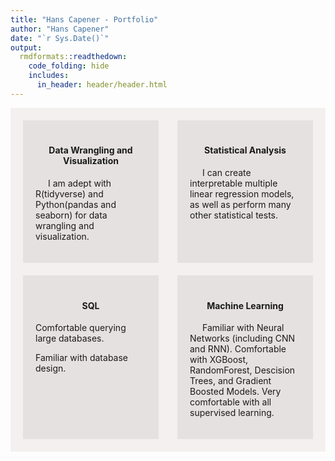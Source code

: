 ```yaml
---
title: "Hans Capener - Portfolio"
author: "Hans Capener"
date: "`r Sys.Date()`"
output: 
  rmdformats::readthedown:
    code_folding: hide
    includes:
      in_header: header/header.html
---
```



<!-- :::: {style="display: grid; grid-template-columns: 1fr 1fr; grid-column-gap: 10px;"} -->

<!-- ::: {} -->

<!-- ::: -->

<!-- ::: {} -->

<!-- ::: -->

<!-- :::: -->


:::: {style="display: grid; grid-template-columns: 1fr 1fr; grid-column-gap: 10px; text-align: center; padding=30px; background-color: rgb(245, 240, 240);"}

::: {style="margin: 20px 10px 10px 20px; padding: 20px; background-color: rgb(230, 225, 225);"}
#### Data Wrangling and Visualization
<div style="text-align: left; text-indent: 20px">
I am adept with R(tidyverse) and Python(pandas and seaborn) for data wrangling and visualization.
</div>
:::


::: {style="margin: 20px 20px 10px 10px; padding: 20px; background-color: rgb(230, 225, 225);"}
#### Statistical Analysis
<div style="text-align: left; text-indent: 20px">
I can create interpretable multiple linear regression models, as well as perform many other statistical tests.
</div>
:::

::: {style="margin: 10px 10px 20px 20px; padding: 20px; background-color: rgb(230, 225, 225);"}
#### SQL
<div style="text-align: left;">
Comfortable querying large databases.

Familiar with database design.
</div>
:::

::: {style="margin: 10px 20px 20px 10px; padding: 20px; background-color: rgb(230, 225, 225);"}
#### Machine Learning
<div style="text-align: left; text-indent: 20px">
Familiar with Neural Networks (including CNN and RNN). Comfortable with XGBoost, RandomForest, Descision Trees, and Gradient Boosted Models. Very comfortable with all supervised learning.
</div>
:::

::::


